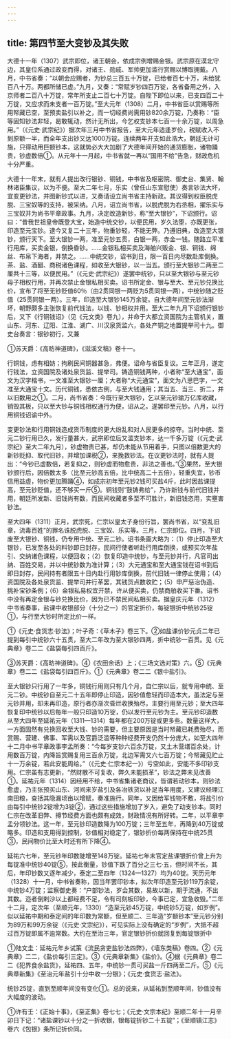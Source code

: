```yaml
---
---
---
```

title: 第四节至大变钞及其失败
---



大德十一年（1307）武宗即位，诸王朝会，依成宗例增赐金银。武宗原在漠北守边，其皇位系通过政变而得，对诸王、勋戚、军帅更加滥行赏赐以博取拥戴。八月，中书省奏：“以朝会应赐者，为钞总三百五十万锭，已给者百七十万，未给犹百八十万。两都所储已虚。”九月，又奏：“常赋岁钞四百万锭，各省备用之外，入京师者二百八十万锭，常年所支止二百七十万锭。自陛下即位以来，已支四百二十万锭，又应求而未支者一百万锭。”至大元年（1308）二月，中书省臣以赏赐等所用帑藏已空，至预卖盐引以补之，而一切经费尚需用钞820余万锭，乃奏称：“臣等固知钞法非轻，曷敢辄动，然计无所出，今乞权支钞本七百一十余万锭，以周急用。”（《元史·武宗纪》）据次年三月中书省报告，至大元年适逢岁俭，税赋收入不到原额一半，而全年支出钞又达1000万锭。连续两年开支如此浩大，朝廷无计可施，只得动用巨额钞本，这就势必大大加剧了大德年间开始的通货膨胀，诸物踊贵，钞虚数倍①。从元年十一月起，中书省就一再以“国用不给”告急，财政危机十分严重。

大德十一年末，就有人提出改行银钞、铜钱，中书省及枢密院、御史台、集贤、翰林诸臣集议，以为不便。至大二年七月，乐实（曾任山东宣慰使）奏言钞法大坏，宜变更钞法，并图新钞式以进，又奏请设立尚书省主持新政。其议得到权臣脱虎脱、三宝奴等的支持，被采纳。八月，诏立尚书省，以脱虎脱为右丞相，擢乐实与三宝奴并为尚书平章政事。九月，决定改造新钞，称“至大银钞”，下诏颁行。诏曰：“昔我世祖皇帝既登大宝，始造中统交钞，以便民用，岁久法堕，亦既更张，印造至元宝钞。逮今又复二十三年，物重钞轻，不能无弊。乃遵旧典，改造至大银钞，颁行天下。至大银钞一两，准至元钞五贯，白银一两，赤金一钱。随路立平准行用库，买卖金银，倒换昏钞。……金银私相买卖及海舶兴贩金、银、铜钱、绵丝、布帛下海者，并禁之。……中统交钞，诏书到日，限一百日内尽数赴库倒换。茶、盐、酒醋、商税诸色课程，如收至大银钞，以一当五。颁行至大银钞二两至二厘共十三等，以便民用。”（《元史·武宗纪》）遂罢中统钞，只以至大银钞与至元钞母子相权行用，并再次禁止金银私相买卖。诏书所定金、银与至大、至元钞兑换比价，宣布了将至无钞贬值60％（由2贯同银一两贬为5贯同银一两），中统钞随之贬值（25贯同银一两）。三年，印造至大银钞145万余锭。自大德年间至元钞法渐坏，朝野颇多主张恢复前代钱法，以钱、钞相权并用。至大二年九月下诏颁行银钞后，又下《行铜钱诏》（见《元文类》卷九），并命于大都立资国院为主管机关，置山东、河东、辽阳、江淮、湖广、川汉泉货监六，各处产铜之地置提举司十九。御史台奏言：银钞初行，又兼

①苏天爵：《高昉神道碑》，《滋溪文稿》卷十一。

行铜钱，虑有相妨；拘刷民间铜器甚急，弗便。诏命与省臣复议。三年正月，遂定行钱法，立资国院及诸处泉货监、提举司。铸造铜钱两种，小者称“至大通宝”，面文为汉字楷书，一文准至大银钞一厘；大者称“大元通宝”，面文为八思巴字，一文准至大通宝十文。历代铜钱，悉依古例，与至大钱通用；其当五、当三、折二，并以旧数用之①。二月，尚书省奏：今既行至大银钞，乞以至元钞输万亿库收藏，销毁其板，只以至大钞与铜钱相权通行为便，诏从之。遂罢印至元钞。八月，以行用铜钱诏谕中外。

变更钞法和行用铜钱造成货币制度的更大纷乱和对人民更多的掠夺。当时中统、至元二钞行用已久，发行量甚大，武宗即位后又滥支钞本，达一千多万锭（《元史·武宗纪》至大二年九月），钞虚物贵已甚，却仍未能从节用着手，只图以倍数更大的新钞贬抑、取代旧钞，并增加课税②，来挽救钞法。在议更钞法时，就有人提出：“今钞已虚数倍，若复抑之，则钞虚而物愈贵，非法之善也。”③果然，至大银钞颁行后，因倍数太多（比至元钞高五倍，比中统高二十五倍），轻重失宜，钞币信用益虚，物价更加腾踊④，如成宗初年至元钞2钱可买盐4斤，此时因盐课提高，至元钞贬值，还不够买一斤⑤。铜钱则“鼓铸弗给”，乃许新钱与前代旧钱并用，朝廷所发新、旧钱尚有数，而民间收藏者多至不可胜计，新旧钱恣用，实壅害钞法。

至大四年（1311）正月，武宗死，仁宗以皇太子身份行旨，罢尚书省，以“变乱旧章，流毒百姓”的罪名诛脱虎脱、三宝奴、乐实等。三月，仁宗即位。四月，下诏废至大银钞、铜钱，仍专用中统、至元二钞。诏书条画大略为：（1）停止印造至大银钞，已发至各处的料钞即日封存，民间行使者听赴行用库倒换，或预买次年盐引、交纳诸色课程，以便回收；（2）恢复印造中统钞，与至元钞并行，凡官司出纳、百姓交易，并以中统钞数为准计算；（3）大元通宝和至大通宝钱在诏书到后即日封存，民间持有者限五十日内赴行用钞库倒换，前代旧钱一律停止使用；（4）资国院及各处泉货监、提举司并行革罢，其钱货点数收贮；（5）申严惩治伪造、挑补宝钞条例；（6）金银私易权宜开禁，许从便买卖，仍禁商舶收买下番。诏书中没有再定金银与钞兑换比价，因为已不禁民间私相买卖。据皇庆元年（1312）中书省奏事，盐课中收银部分（十分之一）的官定折价，每锭银折中统钞25锭①，与行至大钞时所定比价一样。

①《元史·食货志·钞法》；叶子奇：《草木子》卷三下。②如盐课价钞元贞二年已提到每引中统钞六十五贯，至大二年改为至大银钞四两，折中统钞一百贯。见《元典章》卷二二《盐袋每引四百斤》。

③苏天爵：《高昉神道碑》。④《农田余话》上；《三场文选对策》六。⑤《元典章》卷二二《盐袋每引四百斤》。①《元典章》卷二二《银中盐引》。

至大银钞只行用了一年多，铜钱行用则只有几个月，自仁宗以后，就专用中统、至元二钞。中统钞自至元二十五年即停止印造，因钞值愈轻而印造本大，虽法定与至元钞并用，却未再印造，原行者亦渐次昏烂收换殆尽，主要行用至元钞；至大四年恢复印中统钞以后每年一般只印造10万锭，仍以发行至元钞为主。至元钞印造数从至大四年至延祐元年（1311—1314）每年都在200万锭或更多些。数量这样大，一方面固然有兑换回收至大钱、钞的需要，但主要原因是当时帑藏已耗费殆尽，而赏赐、营建、佛事、军需以及官爵泛滥等种种经费开支仍然十分庞大，如至大四年十二月中书平章政事李孟所奏：“今每岁支钞六百余万锭，又土木营缮百余处，计用数百万锭，内降旨赏赐复用三百余万锭，北边军需又六七百万锭；今帑藏见贮止十一万余锭，若此安能周给。”（《元史·仁宗本纪一》）亏空如此，安能不多印钞支用。仁宗虽有志更新，“然财散不可复收，弊久未能损革”，钞法之弊未见改善①。延祐元年（1314）因经用不给，中书省集诸老商议，皆谓若动钞本，则钞法愈虚，乃主张预买山东、河间来岁盐引及各冶铁货以补足当年用度，又建议经理江南田粮，查括其隐漏顷亩以增赋，奏准施行。同年，又因给军钱物不敷，将盐引价由每引中统钞2锭增为3锭②，通过这些措施增加了岁入，避免了动支钞本。同时仁宗在改革旧弊、撙节经费方面也颇有成效，财政情况有所好转。二年，以平章李孟分领钞法。这一年，至元钞印造数降为100万锭；三年至五年，再降到40万锭或略多。印造和支用得到控制，钞值相对稳定了，银钞折价每两保持在中统25贯③，民间物价比至大时还有所下降④。

延祐六七年，至元钞年印数陡增至148万锭。延祐七年末官定盐课银折价曾上升为每锭准中统钞40锭⑤，按此衡量，钞值下跌了百分之三七·五，但时间不长，其后，年印钞数又逐年减少，泰定二至四年（1324—1327）均为40锭。天历元年（1328）十一月，中书省奏称，因当年罢印钞本，拟次年印造至元钞119万余锭，中统钞4万锭；监察御史奏：“户部钞法，岁会其数，易故以新，期于流通，不出其数。迩者倒剌沙以上都经费不足，令有司刻板印钞，今事已定，宜急收毁。”二年十二月，定次年（至顺元年，1330）“造至元钞45万锭，中统钞5万锭，如岁例”。似以延祐中期和泰定间的年印数为常额，但至顺二、三年造“岁额钞本”至元钞分别为89万和99万余锭（《元史·文宗纪》），可见实际上没有确定的“岁例”，大抵不超过百万锭即属不逾常数。大约在至治三年，官定银钞折价就回复到每锭银折中

①陆文圭：延祐元年乡试策《流民贪吏盐钞法四弊》，《墙东类稿》卷四。②《元典章》二二，《盐价每引三定》。③《元典章新集》《盐价》。④据《元典章》卷二二《犯界食余盐货》，延祐四、五年，中统钞一贯可买盐一斤四两至二斤。⑤《元典章新集》《至治元年盐引十分中收一分银》；《元史·食货志·盐法》。

统钞25锭，直到至顺年间没有变化①。总的说来，从延祐到至顺年间，钞值没有大幅度的波动。

①许有壬：《正始十事》，《至正集》卷七七；《元史·文宗本纪》至顺二年十一月辛卯日下记：“诸盐课钞以十分之一折收银，银每锭折钞二十五锭”；《至顺镇江志》卷六《包银》条所记折价同。